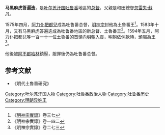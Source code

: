 '''马黑麻虎答遍迭'''，是[[叶尔羌汗国|叶尔羌汗国]][[吐鲁番|吐鲁番]]地區的[[总督|总督]]，父親是和田總督[[忽雷失·蘇丹|忽雷失·蘇丹]]。

1575年四月，[[阿力仆把都兒|阿力仆把都兒]]成為吐鲁番总督，[[明神宗|明神宗]]封他為土魯番王<ref>《[[明實錄|明神宗實錄]]》卷三七</ref>。1583年十月，又有马黑麻虎答遍迭成為吐鲁番地區的新总督、土魯番王<ref>《明神宗實錄》卷一四二</ref>。1594年五月，阿力仆把都兒等一百一十一位土魯番的首領向[[明朝|明朝]]入貢，明朝依例款待，頒賜為王<ref>《明神宗實錄》卷二七三</ref>。

他後被[[阿不都哈林|阿不都哈林]]鎮壓，服罪後仍為吐鲁番总督。

==参考文献==
*《明代土魯番研究》

[[Category:叶尔羌汗国人物|Category:叶尔羌汗国人物]]
[[Category:吐魯番政治人物|Category:吐魯番政治人物]]
[[Category:吐鲁番历史|Category:吐鲁番历史]]
[[Category:明朝异姓王|Category:明朝异姓王]]